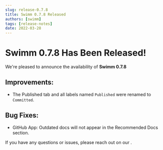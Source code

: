 ```yaml
---
slug: release-0.7.8
title: Swimm 0.7.8 Released
authors: [swimm] 
tags: [release-notes]
date: 2022-03-28
---
```


# Swimm 0.7.8 Has Been Released!

We're pleased to announce the availability of **Swimm 0.7.8**<SwimmMoji text="release"/>

<SwimmReleaseBlogPost version="0.7.8" />

<SwimmReleaseVideo version="0.7.8" />

## Improvements:
 - The Published tab and all labels named `Published` were renamed to `Committed`.

## Bug Fixes:
 - GitHub App: Outdated docs will not appear in the Recommended Docs section.


If you have any questions or issues, please reach out on our <SwimmLink target="slack" />.

<SwimmReleaseTweet version="0.7.8" />
